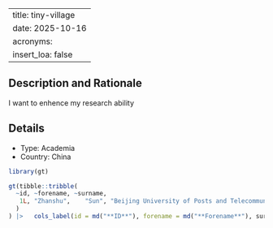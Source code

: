 
---
title: tiny-village
date: 2025-10-16
acronyms:
  insert_loa: false
---

## Description and Rationale

I want to enhence my research ability

## Details

* Type: Academia
* Country: China

```r
library(gt)

gt(tibble::tribble(
  ~id, ~forename, ~surname,                                                                            ~affiliation,
   1L, "Zhanshu",    "Sun", "Beijing University of Posts and Telecommunications School of Economics and Management"
  )
) |>   cols_label(id = md("**ID**"), forename = md("**Forename**"), surname ~ md("**Surname**"), affiliation ~ md("**Affiliation**"))
```
